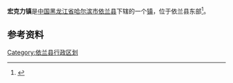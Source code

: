 {{中国乡级行政区
| 行政区全称 = 宏克力镇
| 上级行政区 = [[黑龙江省|黑龙江省]][[哈尔滨市|哈尔滨市]][[依兰县|依兰县]]
| 行政区类别 = [[镇|镇]]
| LowerDivisions = 13个行政村
| 行政区划代码 = 230123105
| 总面积 = 
| 户籍人口 = 25143人
| 常住人口 = 
| 行政区划 = 
| 官方网站 =
| 邮政编码 =150000
| 毗邻行政区 =
}}

'''宏克力镇'''是[[中国|中国]][[黑龙江省|黑龙江省]][[哈尔滨市|哈尔滨市]][[依兰县|依兰县]]下辖的一个[[镇|镇]]，位于依兰县东部<ref>{{Cite web |url=http://www.chinaquhua.cn/heilongjiang/ |title=宏克力镇 |access-date=2011-09-15 |archive-date=2011-08-22 |archive-url=https://web.archive.org/web/20110822123644/http://www.chinaquhua.cn/heilongjiang/ |dead-url=yes }}</ref>。

==参考资料==
{{reflist}}

{{依兰县行政区划}}

[[Category:依兰县行政区划|Category:依兰县行政区划]]